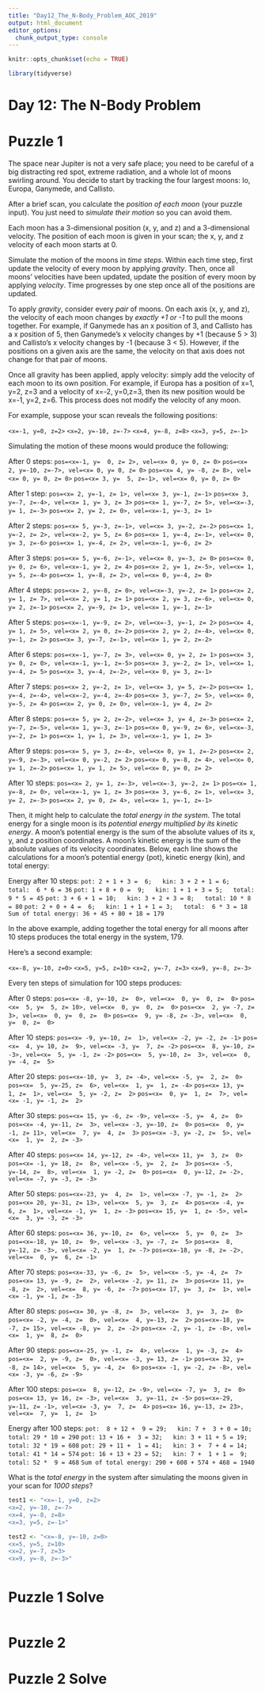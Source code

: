 ```yaml
---
title: "Day12_The_N-Body_Problem_AOC_2019"
output: html_document
editor_options: 
  chunk_output_type: console
---
```


```r
knitr::opts_chunk$set(echo = TRUE)

library(tidyverse)
```

# Day 12: The N-Body Problem

# Puzzle 1

The space near Jupiter is not a very safe place; you need to be careful of a big distracting red spot, extreme radiation, and a whole lot of moons swirling around. You decide to start by tracking the four largest moons: Io, Europa, Ganymede, and Callisto.

After a brief scan, you calculate the *position of each moon* (your puzzle input). You just need to *simulate their motion* so you can avoid them.

Each moon has a 3-dimensional position (x, y, and z) and a 3-dimensional velocity. The position of each moon is given in your scan; the x, y, and z velocity of each moon starts at 0.

Simulate the motion of the moons in *time steps*. Within each time step, first update the velocity of every moon by applying *gravity*. Then, once all moons' velocities have been updated, update the position of every moon by applying *velocity*. Time progresses by one step once all of the positions are updated.

To apply *gravity*, consider every *pair* of moons. On each axis (x, y, and z), the velocity of each moon changes by *exactly +1 or -1* to pull the moons together. For example, if Ganymede has an x position of 3, and Callisto has a x position of 5, then Ganymede's x velocity changes by +1 (because 5 > 3) and Callisto's x velocity changes by -1 (because 3 < 5). However, if the positions on a given axis are the same, the velocity on that axis does not change for that pair of moons.

Once all gravity has been applied, apply velocity: simply add the velocity of each moon to its own position. For example, if Europa has a position of x=1, y=2, z=3 and a velocity of x=-2, y=0,z=3, then its new position would be x=-1, y=2, z=6. This process does not modify the velocity of any moon.

For example, suppose your scan reveals the following positions:

`<x=-1, y=0, z=2>`
`<x=2, y=-10, z=-7>`
`<x=4, y=-8, z=8>`
`<x=3, y=5, z=-1>`

Simulating the motion of these moons would produce the following:

After 0 steps:
`pos=<x=-1, y=  0, z= 2>, vel=<x= 0, y= 0, z= 0>`
`pos=<x= 2, y=-10, z=-7>, vel=<x= 0, y= 0, z= 0>`
`pos=<x= 4, y= -8, z= 8>, vel=<x= 0, y= 0, z= 0>`
`pos=<x= 3, y=  5, z=-1>, vel=<x= 0, y= 0, z= 0>`

After 1 step:
`pos=<x= 2, y=-1, z= 1>, vel=<x= 3, y=-1, z=-1>`
`pos=<x= 3, y=-7, z=-4>, vel=<x= 1, y= 3, z= 3>`
`pos=<x= 1, y=-7, z= 5>, vel=<x=-3, y= 1, z=-3>`
`pos=<x= 2, y= 2, z= 0>, vel=<x=-1, y=-3, z= 1>`

After 2 steps:
`pos=<x= 5, y=-3, z=-1>, vel=<x= 3, y=-2, z=-2>`
`pos=<x= 1, y=-2, z= 2>, vel=<x=-2, y= 5, z= 6>`
`pos=<x= 1, y=-4, z=-1>, vel=<x= 0, y= 3, z=-6>`
`pos=<x= 1, y=-4, z= 2>, vel=<x=-1, y=-6, z= 2>`

After 3 steps:
`pos=<x= 5, y=-6, z=-1>, vel=<x= 0, y=-3, z= 0>`
`pos=<x= 0, y= 0, z= 6>, vel=<x=-1, y= 2, z= 4>`
`pos=<x= 2, y= 1, z=-5>, vel=<x= 1, y= 5, z=-4>`
`pos=<x= 1, y=-8, z= 2>, vel=<x= 0, y=-4, z= 0>`

After 4 steps:
`pos=<x= 2, y=-8, z= 0>, vel=<x=-3, y=-2, z= 1>`
`pos=<x= 2, y= 1, z= 7>, vel=<x= 2, y= 1, z= 1>`
`pos=<x= 2, y= 3, z=-6>, vel=<x= 0, y= 2, z=-1>`
`pos=<x= 2, y=-9, z= 1>, vel=<x= 1, y=-1, z=-1>`

After 5 steps:
`pos=<x=-1, y=-9, z= 2>, vel=<x=-3, y=-1, z= 2>`
`pos=<x= 4, y= 1, z= 5>, vel=<x= 2, y= 0, z=-2>`
`pos=<x= 2, y= 2, z=-4>, vel=<x= 0, y=-1, z= 2>`
`pos=<x= 3, y=-7, z=-1>, vel=<x= 1, y= 2, z=-2>`

After 6 steps:
`pos=<x=-1, y=-7, z= 3>, vel=<x= 0, y= 2, z= 1>`
`pos=<x= 3, y= 0, z= 0>, vel=<x=-1, y=-1, z=-5>`
`pos=<x= 3, y=-2, z= 1>, vel=<x= 1, y=-4, z= 5>`
`pos=<x= 3, y=-4, z=-2>, vel=<x= 0, y= 3, z=-1>`

After 7 steps:
`pos=<x= 2, y=-2, z= 1>, vel=<x= 3, y= 5, z=-2>`
`pos=<x= 1, y=-4, z=-4>, vel=<x=-2, y=-4, z=-4>`
`pos=<x= 3, y=-7, z= 5>, vel=<x= 0, y=-5, z= 4>`
`pos=<x= 2, y= 0, z= 0>, vel=<x=-1, y= 4, z= 2>`

After 8 steps:
`pos=<x= 5, y= 2, z=-2>, vel=<x= 3, y= 4, z=-3>`
`pos=<x= 2, y=-7, z=-5>, vel=<x= 1, y=-3, z=-1>`
`pos=<x= 0, y=-9, z= 6>, vel=<x=-3, y=-2, z= 1>`
`pos=<x= 1, y= 1, z= 3>, vel=<x=-1, y= 1, z= 3>`

After 9 steps:
`pos=<x= 5, y= 3, z=-4>, vel=<x= 0, y= 1, z=-2>`
`pos=<x= 2, y=-9, z=-3>, vel=<x= 0, y=-2, z= 2>`
`pos=<x= 0, y=-8, z= 4>, vel=<x= 0, y= 1, z=-2>`
`pos=<x= 1, y= 1, z= 5>, vel=<x= 0, y= 0, z= 2>`

After 10 steps:
`pos=<x= 2, y= 1, z=-3>, vel=<x=-3, y=-2, z= 1>`
`pos=<x= 1, y=-8, z= 0>, vel=<x=-1, y= 1, z= 3>`
`pos=<x= 3, y=-6, z= 1>, vel=<x= 3, y= 2, z=-3>`
`pos=<x= 2, y= 0, z= 4>, vel=<x= 1, y=-1, z=-1>`

Then, it might help to calculate the *total energy in the system*. The total energy for a single moon is its *potential energy multiplied by its kinetic energy*. A moon's potential energy is the sum of the absolute values of its x, y, and z position coordinates. A moon's kinetic energy is the sum of the absolute values of its velocity coordinates. Below, each line shows the calculations for a moon's potential energy (pot), kinetic energy (kin), and total energy:

Energy after 10 steps:
`pot: 2 + 1 + 3 =  6;   kin: 3 + 2 + 1 = 6;   total:  6 * 6 = 36`
`pot: 1 + 8 + 0 =  9;   kin: 1 + 1 + 3 = 5;   total:  9 * 5 = 45`
`pot: 3 + 6 + 1 = 10;   kin: 3 + 2 + 3 = 8;   total: 10 * 8 = 80`
`pot: 2 + 0 + 4 =  6;   kin: 1 + 1 + 1 = 3;   total:  6 * 3 = 18`
`Sum of total energy: 36 + 45 + 80 + 18 = 179`

In the above example, adding together the total energy for all moons after 10 steps produces the total energy in the system, 179.

Here's a second example:

`<x=-8, y=-10, z=0>`
`<x=5, y=5, z=10>`
`<x=2, y=-7, z=3>`
`<x=9, y=-8, z=-3>`

Every ten steps of simulation for 100 steps produces:

After 0 steps:
`pos=<x= -8, y=-10, z=  0>, vel=<x=  0, y=  0, z=  0>`
`pos=<x=  5, y=  5, z= 10>, vel=<x=  0, y=  0, z=  0>`
`pos=<x=  2, y= -7, z=  3>, vel=<x=  0, y=  0, z=  0>`
`pos=<x=  9, y= -8, z= -3>, vel=<x=  0, y=  0, z=  0>`

After 10 steps:
`pos=<x= -9, y=-10, z=  1>, vel=<x= -2, y= -2, z= -1>`
`pos=<x=  4, y= 10, z=  9>, vel=<x= -3, y=  7, z= -2>`
`pos=<x=  8, y=-10, z= -3>, vel=<x=  5, y= -1, z= -2>`
`pos=<x=  5, y=-10, z=  3>, vel=<x=  0, y= -4, z=  5>`

After 20 steps:
`pos=<x=-10, y=  3, z= -4>, vel=<x= -5, y=  2, z=  0>`
`pos=<x=  5, y=-25, z=  6>, vel=<x=  1, y=  1, z= -4>`
`pos=<x= 13, y=  1, z=  1>, vel=<x=  5, y= -2, z=  2>`
`pos=<x=  0, y=  1, z=  7>, vel=<x= -1, y= -1, z=  2>`

After 30 steps:
`pos=<x= 15, y= -6, z= -9>, vel=<x= -5, y=  4, z=  0>`
`pos=<x= -4, y=-11, z=  3>, vel=<x= -3, y=-10, z=  0>`
`pos=<x=  0, y= -1, z= 11>, vel=<x=  7, y=  4, z=  3>`
`pos=<x= -3, y= -2, z=  5>, vel=<x=  1, y=  2, z= -3>`

After 40 steps:
`pos=<x= 14, y=-12, z= -4>, vel=<x= 11, y=  3, z=  0>`
`pos=<x= -1, y= 18, z=  8>, vel=<x= -5, y=  2, z=  3>`
`pos=<x= -5, y=-14, z=  8>, vel=<x=  1, y= -2, z=  0>`
`pos=<x=  0, y=-12, z= -2>, vel=<x= -7, y= -3, z= -3>`

After 50 steps:
`pos=<x=-23, y=  4, z=  1>, vel=<x= -7, y= -1, z=  2>`
`pos=<x= 20, y=-31, z= 13>, vel=<x=  5, y=  3, z=  4>`
`pos=<x= -4, y=  6, z=  1>, vel=<x= -1, y=  1, z= -3>`
`pos=<x= 15, y=  1, z= -5>, vel=<x=  3, y= -3, z= -3>`

After 60 steps:
`pos=<x= 36, y=-10, z=  6>, vel=<x=  5, y=  0, z=  3>`
`pos=<x=-18, y= 10, z=  9>, vel=<x= -3, y= -7, z=  5>`
`pos=<x=  8, y=-12, z= -3>, vel=<x= -2, y=  1, z= -7>`
`pos=<x=-18, y= -8, z= -2>, vel=<x=  0, y=  6, z= -1>`

After 70 steps:
`pos=<x=-33, y= -6, z=  5>, vel=<x= -5, y= -4, z=  7>`
`pos=<x= 13, y= -9, z=  2>, vel=<x= -2, y= 11, z=  3>`
`pos=<x= 11, y= -8, z=  2>, vel=<x=  8, y= -6, z= -7>`
`pos=<x= 17, y=  3, z=  1>, vel=<x= -1, y= -1, z= -3>`

After 80 steps:
`pos=<x= 30, y= -8, z=  3>, vel=<x=  3, y=  3, z=  0>`
`pos=<x= -2, y= -4, z=  0>, vel=<x=  4, y=-13, z=  2>`
`pos=<x=-18, y= -7, z= 15>, vel=<x= -8, y=  2, z= -2>`
`pos=<x= -2, y= -1, z= -8>, vel=<x=  1, y=  8, z=  0>`

After 90 steps:
`pos=<x=-25, y= -1, z=  4>, vel=<x=  1, y= -3, z=  4>`
`pos=<x=  2, y= -9, z=  0>, vel=<x= -3, y= 13, z= -1>`
`pos=<x= 32, y= -8, z= 14>, vel=<x=  5, y= -4, z=  6>`
`pos=<x= -1, y= -2, z= -8>, vel=<x= -3, y= -6, z= -9>`

After 100 steps:
`pos=<x=  8, y=-12, z= -9>, vel=<x= -7, y=  3, z=  0>`
`pos=<x= 13, y= 16, z= -3>, vel=<x=  3, y=-11, z= -5>`
`pos=<x=-29, y=-11, z= -1>, vel=<x= -3, y=  7, z=  4>`
`pos=<x= 16, y=-13, z= 23>, vel=<x=  7, y=  1, z=  1>`

Energy after 100 steps:
`pot:  8 + 12 +  9 = 29;   kin: 7 +  3 + 0 = 10;   total: 29 * 10 = 290`
`pot: 13 + 16 +  3 = 32;   kin: 3 + 11 + 5 = 19;   total: 32 * 19 = 608`
`pot: 29 + 11 +  1 = 41;   kin: 3 +  7 + 4 = 14;   total: 41 * 14 = 574`
`pot: 16 + 13 + 23 = 52;   kin: 7 +  1 + 1 =  9;   total: 52 *  9 = 468`
`Sum of total energy: 290 + 608 + 574 + 468 = 1940`

What is the *total energy* in the system after simulating the moons given in your scan for *1000 steps*?

```r
test1 <- "<x=-1, y=0, z=2>
<x=2, y=-10, z=-7>
<x=4, y=-8, z=8>
<x=3, y=5, z=-1>"

test2 <- "<x=-8, y=-10, z=0>
<x=5, y=5, z=10>
<x=2, y=-7, z=3>
<x=9, y=-8, z=-3>"
```


```r

```


# Puzzle 1 Solve

```r

```


# Puzzle 2 



# Puzzle 2 Solve


```r

```


